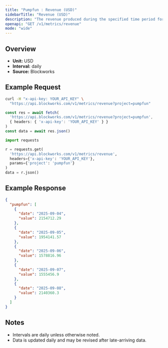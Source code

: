 ```yaml
---
title: "Pumpfun : Revenue (USD)"
sidebarTitle: "Revenue (USD)"
description: "The revenue produced during the specified time period for given project."
openapi: "GET /v1/metrics/revenue"
mode: "wide"
---
```


## Overview

- **Unit:** USD
- **Interval:** daily
- **Source:** Blockworks

## Example Request

<CodeGroup>

```bash cURL
curl -H "x-api-key: YOUR_API_KEY" \
  "https://api.blockworks.com/v1/metrics/revenue?project=pumpfun"
```

```typescript TypeScript
const res = await fetch(
  'https://api.blockworks.com/v1/metrics/revenue?project=pumpfun',
  { headers: { 'x-api-key': 'YOUR_API_KEY' } }
)
const data = await res.json()
```

```python Python
import requests

r = requests.get(
  'https://api.blockworks.com/v1/metrics/revenue',
  headers={'x-api-key': 'YOUR_API_KEY'},
  params={'project': 'pumpfun'}
)
data = r.json()
```

</CodeGroup>

## Example Response

```json
{
  "pumpfun": [
    {
      "date": "2025-09-04",
      "value": 2154712.29
    },
    {
      "date": "2025-09-05",
      "value": 1954141.57
    },
    {
      "date": "2025-09-06",
      "value": 1578816.96
    },
    {
      "date": "2025-09-07",
      "value": 1555456.9
    },
    {
      "date": "2025-09-08",
      "value": 2140360.3
    }
  ]
}
```

## Notes
- Intervals are daily unless otherwise noted.
- Data is updated daily and may be revised after late-arriving data.
